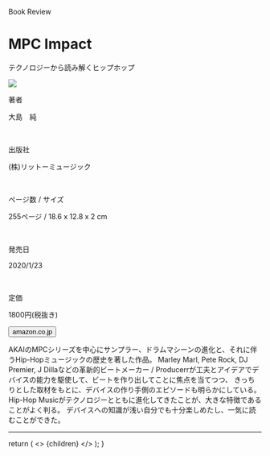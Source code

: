 
<Row >
  <Column colMd={"12"} colLg={"12"} noGutterMdLeft="">
    <p className="largeP">Book Review</p>
    <h1 className="h1-no-bottom-margin">
    MPC Impact
    </h1>
    <p className="largeP">テクノロジーから読み解くヒップホップ</p>
    </Column>
</Row>

<Row>
<Column colMd={"4"} colLg={"4"} noGutterMdLeft="">

<a href="https://amzn.to/2U5xgc5"><img src="../../images/books/mpcimpact.jpg"  /></a>

</Column>
<Column colMd={"8"} colLg={"8"} noGutterMdLeft="">
  <div>
    <p>著者</p>
    <p className="largeP">
    大島　純
    </p>
    <br/>
    <p>出版社</p>
    <p className="largeP">
    (株)リットーミュージック
    </p>
    <br/>
    <p>ページ数 / サイズ</p>
    <p className="largeP">
    255ページ / 18.6 x 12.8 x 2 cm
    </p>
    <br/>
    <p>発売日</p>
    <p className="largeP">
    2020/1/23
    </p>
    <br/>
    <p>定価</p>
    <p className="largeP">
    1800円(税抜き)
    </p>
    <div>
    <Button href="https://amzn.to/2U5xgc5" kind="primary" size="small" renderIcon={ArrowUpRight24}>
          amazon.co.jp
    </Button>
    </div>
  </div>
</Column>
</Row>

<Row>
<Column colMd={"8"} colLg={"8"} noGutterMdLeft="">
  <p>
    AKAIのMPCシリーズを中心にサンプラー、ドラムマシーンの進化と、それに伴うHip-Hopミュージックの歴史を著した作品。
    Marley Marl, Pete Rock, DJ Premier, J Dillaなどの革新的ビートメーカー / Producerrが工夫とアイデアでデバイスの能力を駆使して、ビートを作り出してことに焦点を当てつつ、
    きっちりとした取材をもとに、デバイスの作り手側のエピソードも明らかにしている。
    Hip-Hop Musicがテクノロジーとともに進化してきたことが、大きな特徴であることがよく判る。
    デバイスへの知識が浅い自分でも十分楽しめたし、一気に読むことができた。
  </p>
</Column>
</Row>

<hr/>

  return (
    <>
      {children}
    </>
  );
}